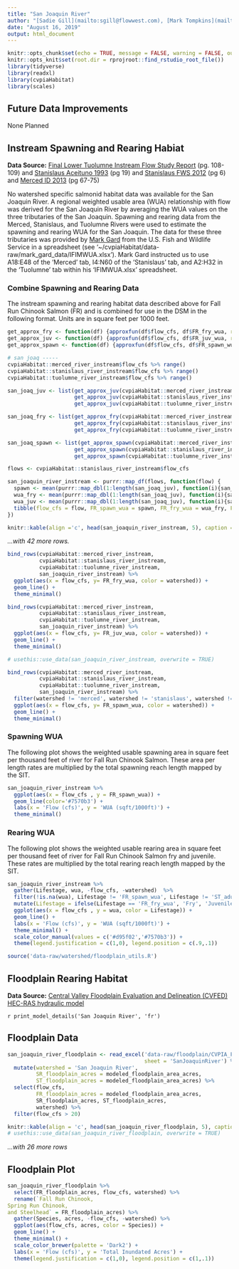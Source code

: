 ```yaml
---
title: "San Joaquin River"
author: "[Sadie Gill](mailto:sgill@flowwest.com), [Mark Tompkins](mailto:mtompkins@flowwest.com), [Erin Cain](ecain@flowwest.com)"
date: "August 16, 2019"
output: html_document
---
```

```r
knitr::opts_chunk$set(echo = TRUE, message = FALSE, warning = FALSE, out.width = '100%')
knitr::opts_knit$set(root.dir = rprojroot::find_rstudio_root_file())
library(tidyverse)
library(readxl)
library(cvpiaHabitat)
library(scales)
```
## Future Data Improvements
None Planned 

## Instream Spawning and Rearing Habiat    
**Data Source:** [Final Lower Tuolumne Instream Flow Study Report](https://s3-us-west-2.amazonaws.com/cvpiahabitat-r-package/cvpia-sit-model-inputs/Stillwater2010_Tuolumne_P-2299-075_71_DP_FLA_AttC_StudyRept_IFIM_AppA-H_140428.pdf){target="_blank"} (pg. 108-109) and [Stanislaus Aceituno 1993](https://cvpiahabitat-r-package.s3-us-west-2.amazonaws.com/cvpia-sit-model-inputs/Aceituno1993_StanislausRiverIFIMStudy.pdf){target="_blank"} (pg 19) and [Stanislaus FWS 2012](https://cvpiahabitat-r-package.s3-us-west-2.amazonaws.com/cvpia-sit-model-inputs/CVPIA_Annual_Progress_Report_Fiscal_Year_2012.pdf){target="_blank"} (pg 6) and [Merced ID 2013](https://cvpiahabitat-r-package.s3-us-west-2.amazonaws.com/cvpia-sit-model-inputs/MID2013_MercedIFIMStudy.pdf){target="_blank"} (pg 67-75)  

No watershed specific salmonid habitat data was available for the San Joaquin River. A regional weighted usable area (WUA) relationship with flow was derived for the San Joaquin River by averaging the WUA values on the three tributaries of the San Joaquin. Spawning and rearing data from the Merced, Stanislaus, and Tuolumne Rivers were used to estimate the spawning and rearing WUA for the San Joaquin. The data for these three tributaries was provided by [Mark Gard](mailto:mark_gard@fws.gov) from the U.S. Fish and Wildlife Service in a spreadsheet (see '~/cvpiaHabitat/data-raw/mark_gard_data/IFIMWUA.xlsx'). Mark Gard instructed us to use A18:E48 of the 'Merced' tab, I4:N60 of the 'Stanislaus' tab, and A2:H32 in the 'Tuolumne' tab within his 'IFIMWUA.xlsx' spreadsheet. 

### Combine Spawning and Rearing Data 
The instream spawning and rearing habitat data described above for Fall Run Chinook Salmon (FR) and is combined for use in the DSM in the following format. Units are in square feet per 1000 feet.
```r
get_approx_fry <- function(df) {approxfun(df$flow_cfs, df$FR_fry_wua, rule = 2)}
get_approx_juv <- function(df) {approxfun(df$flow_cfs, df$FR_juv_wua, rule = 2)}
get_approx_spawn <- function(df) {approxfun(df$flow_cfs, df$FR_spawn_wua, rule = 2)}

# san joaq -----
cvpiaHabitat::merced_river_instream$flow_cfs %>% range()
cvpiaHabitat::stanislaus_river_instream$flow_cfs %>% range()
cvpiaHabitat::tuolumne_river_instream$flow_cfs %>% range()

san_joaq_juv <- list(get_approx_juv(cvpiaHabitat::merced_river_instream),
                     get_approx_juv(cvpiaHabitat::stanislaus_river_instream),
                     get_approx_juv(cvpiaHabitat::tuolumne_river_instream))

san_joaq_fry <- list(get_approx_fry(cvpiaHabitat::merced_river_instream),
                     get_approx_fry(cvpiaHabitat::stanislaus_river_instream),
                     get_approx_fry(cvpiaHabitat::tuolumne_river_instream))

san_joaq_spawn <- list(get_approx_spawn(cvpiaHabitat::merced_river_instream),
                     get_approx_spawn(cvpiaHabitat::stanislaus_river_instream),
                     get_approx_spawn(cvpiaHabitat::tuolumne_river_instream))

flows <- cvpiaHabitat::stanislaus_river_instream$flow_cfs

san_joaquin_river_instream <- purrr::map_df(flows, function(flow) {
  spawn <- mean(purrr::map_dbl(1:length(san_joaq_juv), function(i){san_joaq_spawn[[i]](flow)}))
  wua_fry <- mean(purrr::map_dbl(1:length(san_joaq_juv), function(i){san_joaq_fry[[i]](flow)}))
  wua_juv <- mean(purrr::map_dbl(1:length(san_joaq_juv), function(i){san_joaq_juv[[i]](flow)}))
  tibble(flow_cfs = flow, FR_spawn_wua = spawn, FR_fry_wua = wua_fry, FR_juv_wua = wua_juv, watershed = 'San Joaquin River')
})
```
```r
knitr::kable(align ='c', head(san_joaquin_river_instream, 5), caption = "Header Descriptions: flow_cfs = flow in cubic feet per second, FR_spawn_wua = Fall Run Chinook Spawning wua, FR_fry_wua = Fall Run Chinook Fry wua, FR_juv_wua = Fall Run Chinook Juvenile wua")
```

*...with 42 more rows.*

``` r
bind_rows(cvpiaHabitat::merced_river_instream,
          cvpiaHabitat::stanislaus_river_instream,
          cvpiaHabitat::tuolumne_river_instream,
          san_joaquin_river_instream) %>%
  ggplot(aes(x = flow_cfs, y= FR_fry_wua, color = watershed)) +
  geom_line() +
  theme_minimal()
```

``` r
bind_rows(cvpiaHabitat::merced_river_instream,
          cvpiaHabitat::stanislaus_river_instream,
          cvpiaHabitat::tuolumne_river_instream,
          san_joaquin_river_instream) %>%
  ggplot(aes(x = flow_cfs, y= FR_juv_wua, color = watershed)) +
  geom_line() +
  theme_minimal()

# usethis::use_data(san_joaquin_river_instream, overwrite = TRUE)
```
``` r
bind_rows(cvpiaHabitat::merced_river_instream,
          cvpiaHabitat::stanislaus_river_instream,
          cvpiaHabitat::tuolumne_river_instream,
          san_joaquin_river_instream) %>%
  filter(watershed != 'merced', watershed != 'stanislaus', watershed != 'tuolumne') %>%
  ggplot(aes(x = flow_cfs, y= FR_spawn_wua, color = watershed)) +
  geom_line() +
  theme_minimal()
```

### Spawning WUA 
The following plot shows the weighted usable spawning area in square feet per thousand feet of river for Fall Run Chinook Salmon. These area per length rates are multiplied by the total spawning reach length mapped by the SIT.
``` r
san_joaquin_river_instream %>% 
  ggplot(aes(x = flow_cfs , y = FR_spawn_wua)) +
  geom_line(color='#7570b3') +
  labs(x = 'Flow (cfs)', y = 'WUA (sqft/1000ft)') + 
  theme_minimal() 
```

### Rearing WUA
The following plot shows the weighted usable rearing area in square feet per thousand feet of river for Fall Run Chinook Salmon fry and juvenile. These rates are multiplied by the total rearing reach length mapped by the SIT. 
``` r
san_joaquin_river_instream %>% 
  gather(Lifestage, wua, -flow_cfs, -watershed)  %>% 
  filter(!is.na(wua), Lifestage != 'FR_spawn_wua', Lifestage != 'ST_adult_wua') %>%
  mutate(Lifestage = ifelse(Lifestage == 'FR_fry_wua', 'Fry', 'Juvenile')) %>% 
  ggplot(aes(x = flow_cfs , y = wua, color = Lifestage)) +
  geom_line() +
  labs(x = 'Flow (cfs)', y = 'WUA (sqft/1000ft)') + 
  theme_minimal() + 
  scale_color_manual(values = c('#d95f02','#7570b3')) +
  theme(legend.justification = c(1,0), legend.position = c(.9,.1))
```

```r
source('data-raw/watershed/floodplain_utils.R')
```

## Floodplain Rearing Habitat 
**Data Source:** [Central Valley Floodplain Evaluation and Delineation (CVFED) HEC-RAS hydraulic model](https://s3-us-west-2.amazonaws.com/cvpiahabitat-r-package/cvpia-sit-model-inputs/TO25-ST8_Tech_Memo_SJR.pdf){target="_blank"}

`r print_model_details('San Joaquin River', 'fr')`

## Floodplain Data
```r
san_joaquin_river_floodplain <- read_excel('data-raw/floodplain/CVPIA_FloodplainAreas.xlsx',
                                           sheet = 'SanJoaquinRiver') %>%
  mutate(watershed = 'San Joaquin River',
         SR_floodplain_acres = modeled_floodplain_area_acres,
         ST_floodplain_acres = modeled_floodplain_area_acres) %>%
  select(flow_cfs,
         FR_floodplain_acres = modeled_floodplain_area_acres,
         SR_floodplain_acres, ST_floodplain_acres,
         watershed) %>% 
  filter(flow_cfs > 20)

knitr::kable(align = 'c', head(san_joaquin_river_floodplain, 5), caption = "Header Descriptions: flow_cfs = flow in cubic feet per second, FR_floodplain_acres = Fall Run Chinook floodplain acres, SR_floodplain_acres = Spring Run Chinook floodplain acres, ST_floodplain_acres = Steelhead floodplain acres")
# usethis::use_data(san_joaquin_river_floodplain, overwrite = TRUE)
```

*...with 26 more rows*

## Floodplain Plot
```r
san_joaquin_river_floodplain %>% 
  select(FR_floodplain_acres, flow_cfs, watershed) %>%
  rename(`Fall Run Chinook, 
Spring Run Chinook, 
and Steelhead` = FR_floodplain_acres) %>% 
  gather(Species, acres, -flow_cfs, -watershed) %>% 
  ggplot(aes(flow_cfs, acres, color = Species)) +
  geom_line() +
  theme_minimal() +
  scale_color_brewer(palette = 'Dark2') +
  labs(x = 'Flow (cfs)', y = 'Total Inundated Acres') +
  theme(legend.justification = c(1,0), legend.position = c(1,.1))
```
